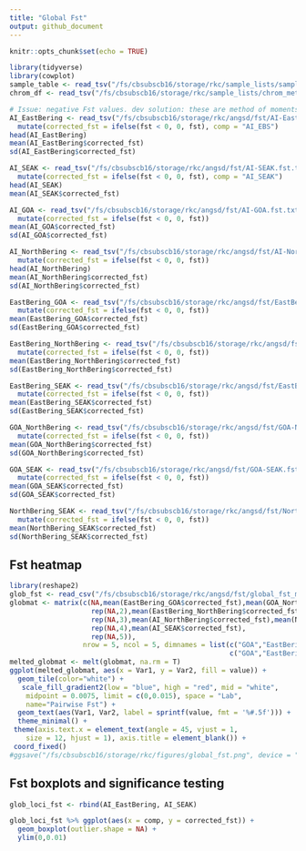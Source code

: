 ```yaml
---
title: "Global Fst"
output: github_document
---
```


```r
knitr::opts_chunk$set(echo = TRUE)
```

```r
library(tidyverse)
library(cowplot)
sample_table <- read_tsv("/fs/cbsubscb16/storage/rkc/sample_lists/sample_table.tsv")
chrom_df <- read_tsv("/fs/cbsubscb16/storage/rkc/sample_lists/chrom_meta_data.txt")
```

```r
# Issue: negative Fst values. dev solution: these are method of moments estimators so they can become negative unlike ML estimators. I would just cap them at zero
AI_EastBering <- read_tsv("/fs/cbsubscb16/storage/rkc/angsd/fst/AI-EastBering.fst.txt") %>% 
  mutate(corrected_fst = ifelse(fst < 0, 0, fst), comp = "AI_EBS")
head(AI_EastBering)
mean(AI_EastBering$corrected_fst)
sd(AI_EastBering$corrected_fst)
```
```r
AI_SEAK <- read_tsv("/fs/cbsubscb16/storage/rkc/angsd/fst/AI-SEAK.fst.txt") %>% 
  mutate(corrected_fst = ifelse(fst < 0, 0, fst), comp = "AI_SEAK")
head(AI_SEAK)
mean(AI_SEAK$corrected_fst)
```
```r
AI_GOA <- read_tsv("/fs/cbsubscb16/storage/rkc/angsd/fst/AI-GOA.fst.txt") %>% 
  mutate(corrected_fst = ifelse(fst < 0, 0, fst))
mean(AI_GOA$corrected_fst)
sd(AI_GOA$corrected_fst)
```

```r
AI_NorthBering <- read_tsv("/fs/cbsubscb16/storage/rkc/angsd/fst/AI-NorthBering.fst.txt") %>% 
  mutate(corrected_fst = ifelse(fst < 0, 0, fst))
head(AI_NorthBering)
mean(AI_NorthBering$corrected_fst)
sd(AI_NorthBering$corrected_fst)
```
```r
EastBering_GOA <- read_tsv("/fs/cbsubscb16/storage/rkc/angsd/fst/EastBering-GOA.fst.txt") %>% 
  mutate(corrected_fst = ifelse(fst < 0, 0, fst))
mean(EastBering_GOA$corrected_fst)
sd(EastBering_GOA$corrected_fst)
```
```r
EastBering_NorthBering <- read_tsv("/fs/cbsubscb16/storage/rkc/angsd/fst/EastBering-NorthBering.fst.txt") %>% 
  mutate(corrected_fst = ifelse(fst < 0, 0, fst))
mean(EastBering_NorthBering$corrected_fst)
sd(EastBering_NorthBering$corrected_fst)
```
```r
EastBering_SEAK <- read_tsv("/fs/cbsubscb16/storage/rkc/angsd/fst/EastBering-SEAK.fst.txt") %>% 
  mutate(corrected_fst = ifelse(fst < 0, 0, fst))
mean(EastBering_SEAK$corrected_fst)
sd(EastBering_SEAK$corrected_fst)
```
```r
GOA_NorthBering <- read_tsv("/fs/cbsubscb16/storage/rkc/angsd/fst/GOA-NorthBering.fst.txt") %>% 
  mutate(corrected_fst = ifelse(fst < 0, 0, fst))
mean(GOA_NorthBering$corrected_fst)
sd(GOA_NorthBering$corrected_fst)
```
```r
GOA_SEAK <- read_tsv("/fs/cbsubscb16/storage/rkc/angsd/fst/GOA-SEAK.fst.txt") %>% 
  mutate(corrected_fst = ifelse(fst < 0, 0, fst))
mean(GOA_SEAK$corrected_fst)
sd(GOA_SEAK$corrected_fst)
```
```r
NorthBering_SEAK <- read_tsv("/fs/cbsubscb16/storage/rkc/angsd/fst/NorthBering-SEAK.fst.txt") %>% 
  mutate(corrected_fst = ifelse(fst < 0, 0, fst))
mean(NorthBering_SEAK$corrected_fst)
sd(NorthBering_SEAK$corrected_fst)
```
## Fst heatmap
```r
library(reshape2)
glob_fst <- read_csv("/fs/cbsubscb16/storage/rkc/angsd/fst/global_fst_matrix.csv")
globmat <- matrix(c(NA,mean(EastBering_GOA$corrected_fst),mean(GOA_NorthBering$corrected_fst),mean(AI_GOA$corrected_fst),mean(GOA_SEAK$corrected_fst), 
                    rep(NA,2),mean(EastBering_NorthBering$corrected_fst),mean(AI_EastBering$corrected_fst),mean(EastBering_SEAK$corrected_fst), 
                    rep(NA,3),mean(AI_NorthBering$corrected_fst),mean(NorthBering_SEAK$corrected_fst),  
                    rep(NA,4),mean(AI_SEAK$corrected_fst), 
                    rep(NA,5)), 
                  nrow = 5, ncol = 5, dimnames = list(c("GOA","EastBering","NorthBering","AI","SEAK"),
                                                      c("GOA","EastBering","NorthBering","AI","SEAK")))
melted_globmat <- melt(globmat, na.rm = T)
ggplot(melted_globmat, aes(x = Var1, y = Var2, fill = value)) + 
  geom_tile(color="white") +
   scale_fill_gradient2(low = "blue", high = "red", mid = "white",
    midpoint = 0.0075, limit = c(0,0.015), space = "Lab",
    name="Pairwise Fst") +
  geom_text(aes(Var1, Var2, label = sprintf(value, fmt = '%#.5f'))) +
  theme_minimal() + 
 theme(axis.text.x = element_text(angle = 45, vjust = 1, 
    size = 12, hjust = 1), axis.title = element_blank()) +
 coord_fixed()
#ggsave("/fs/cbsubscb16/storage/rkc/figures/global_fst.png", device = "png", width = 7, height = 7, units = "in")
```

## Fst boxplots and significance testing
```r
glob_loci_fst <- rbind(AI_EastBering, AI_SEAK)

glob_loci_fst %>% ggplot(aes(x = comp, y = corrected_fst)) + 
  geom_boxplot(outlier.shape = NA) +
  ylim(0,0.01)
```
